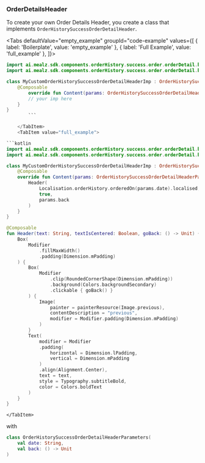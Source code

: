 
### OrderDetailsHeader


To create your own Order Details Header, you create a class that implements `OrderHistorySuccessOrderDetailHeader`.


<Tabs defaultValue="empty_example" groupId="code-example"
      values={[
          { label: 'Boilerplate', value: 'empty_example' },
          { label: 'Full Example', value: 'full_example' },
      ]}>
    <TabItem value="empty_example">

```kotlin
import ai.mealz.sdk.components.orderHistory.success.order.orderDetail.header.OrderHistorySuccessOrderDetailHeader
import ai.mealz.sdk.components.orderHistory.success.order.orderDetail.header.OrderHistorySuccessOrderDetailHeaderParameters

class MyCustomOrderHistorySuccessOrderDetailHeaderImp : OrderHistorySuccessOrderDetailHeader {
    @Composable
        override fun Content(params: OrderHistorySuccessOrderDetailHeaderParameters) {
        // your imp here
    }
}
        ```

    </TabItem>
    <TabItem value="full_example">

```kotlin
import ai.mealz.sdk.components.orderHistory.success.order.orderDetail.header.OrderHistorySuccessOrderDetailHeader
import ai.mealz.sdk.components.orderHistory.success.order.orderDetail.header.OrderHistorySuccessOrderDetailHeaderParameters

class MyCustomOrderHistorySuccessOrderDetailHeaderImp : OrderHistorySuccessOrderDetailHeader {
    @Composable
    override fun Content(params: OrderHistorySuccessOrderDetailHeaderParameters) {
        Header(
            Localisation.orderHistory.orderedOn(params.date).localised,
            true,
            params.back
        )
    }
}

@Composable
fun Header(text: String, textIsCentered: Boolean, goBack: () -> Unit) {
    Box(
        Modifier
            .fillMaxWidth()
            .padding(Dimension.mPadding)
    ) {
        Box(
            Modifier
                .clip(RoundedCornerShape(Dimension.mPadding))
                .background(Colors.backgroundSecondary)
                .clickable { goBack() }
        ) {
            Image(
                painter = painterResource(Image.previous),
                contentDescription = "previous",
                modifier = Modifier.padding(Dimension.mPadding)
            )
        }
        Text(
            modifier = Modifier
            .padding(
                horizontal = Dimension.lPadding,
                vertical = Dimension.mPadding
            )
            .align(Alignment.Center),
            text = text,
            style = Typography.subtitleBold,
            color = Colors.boldText
        )
    }
}
```
    </TabItem>
</Tabs>

with

```kotlin
class OrderHistorySuccessOrderDetailHeaderParameters(
    val date: String,
    val back: () -> Unit
)
```